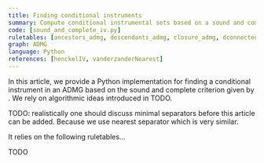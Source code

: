 ```yaml
---
title: Finding conditional instruments
summary: Compute conditional instrumental sets based on a sound and complete criterion and bla bla bla bla bla bla bla bla bla bla bla bla bla bla bla bla bla bla bla bla
code: [sound_and_complete_iv.py]
ruletables: [ancestors_admg, descendants_admg, closure_admg, dconnected_admg]
graph: ADMG
language: Python
references: [henckelIV, vanderzanderNearest]
---
```



In this article, we provide a Python implementation for finding a conditional instrument in an ADMG based on the sound and complete criterion given by <Reference id="henckelIV" format="author(year)"/>. We rely on algorithmic ideas introduced in TODO.

TODO: realistically one should discuss minimal separators before this article can be added. Because we use nearest separator which is very similar. 


<ExampleCode id="sound_and_complete_iv.py"/>

It relies on the following ruletables...

<Ruletable id="ancestors_admg"/>

TODO



